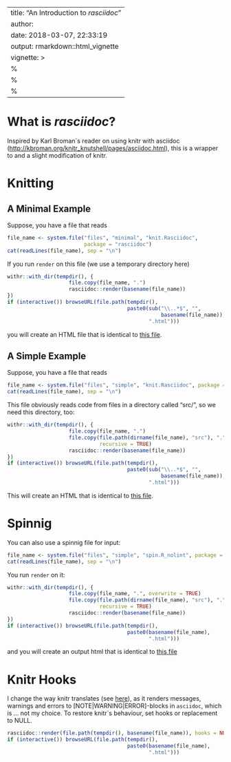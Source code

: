 --
title: "An Introduction to *rasciidoc*"
author: 
date: 2018-03-07, 22:33:19
output: rmarkdown::html_vignette
vignette: >
  %\VignetteIndexEntry{An Introduction to rasciidoc }
  %\VignetteEngine{knitr::rmarkdown}
  %\VignetteEncoding{UTF-8}
---

# What is *rasciidoc*?
Inspired by Karl Broman`s reader on using knitr
with asciidoc
(<http://kbroman.org/knitr_knutshell/pages/asciidoc.html>), this is a
wrapper to and a slight modification of knitr. 

# Knitting 
## A Minimal Example
Suppose, you have a file that reads
``` r
file_name <- system.file("files", "minimal", "knit.Rasciidoc", 
                         package = "rasciidoc")
cat(readLines(file_name), sep = "\n")
```
If you run `render` on this file (we use a temporary directory here)
``` r
withr::with_dir(tempdir(), {
                    file.copy(file_name, ".")
                    rasciidoc::render(basename(file_name))
})
if (interactive()) browseURL(file.path(tempdir(), 
                                       paste0(sub("\\..*$", "", 
                                                  basename(file_name)), 
                                              ".html")))
```
you will create an HTML file that is identical to [this file](http://htmlpreview.github.io/?https://github.com/fvafrCU/rasciidoc/blob/master/inst/files/minimal/knit.html). 

## A Simple Example
Suppose, you have a file that reads
``` r
file_name <- system.file("files", "simple", "knit.Rasciidoc", package = "rasciidoc")
cat(readLines(file_name), sep = "\n")
```
This file obviously reads code from files in a directory called "src/", so we need 
this directory, too:

``` r
withr::with_dir(tempdir(), {
                    file.copy(file_name, ".")
                    file.copy(file.path(dirname(file_name), "src"), ".", 
                              recursive = TRUE)
                    rasciidoc::render(basename(file_name))
})
if (interactive()) browseURL(file.path(tempdir(), 
                                       paste0(sub("\\..*$", "", 
                                                  basename(file_name)), 
                                              ".html")))
```

This will create an HTML that is identical to [this file](http://htmlpreview.github.io/?https://github.com/fvafrCU/rasciidoc/blob/master/inst/files/simple/knit.html).


# Spinnig
You can also use a spinnig file for input:
``` r
file_name <- system.file("files", "simple", "spin.R_nolint", package = "rasciidoc")
cat(readLines(file_name), sep = "\n")
```
You run `render` on it:
``` r
withr::with_dir(tempdir(), {
                    file.copy(file_name, ".", overwrite = TRUE)
                    file.copy(file.path(dirname(file_name), "src"), ".", 
                              recursive = TRUE)
                    rasciidoc::render(basename(file_name))
})
if (interactive()) browseURL(file.path(tempdir(), 
                                       paste0(basename(file_name), 
                                              ".html")))
```
and you will create an output html that is identical to [this file](http://htmlpreview.github.io/?https://github.com/fvafrCU/rasciidoc/blob/master/inst/files/minimal/knit.html)

# Knitr Hooks

I change the way knitr translates (see [here](https://yihui.name/knitr/objects/)), as it 
renders messages, warnings and errors to
[NOTE|WARNING|ERROR]-blocks in `asciidoc`, which is ... not my choice.
To restore knitr`s behaviour, set hooks or replacement to
NULL.
``` r
rasciidoc::render(file.path(tempdir(), basename(file_name)), hooks = NULL)
if (interactive()) browseURL(file.path(tempdir(), 
                                       paste0(basename(file_name), 
                                              ".html")))
``` 
